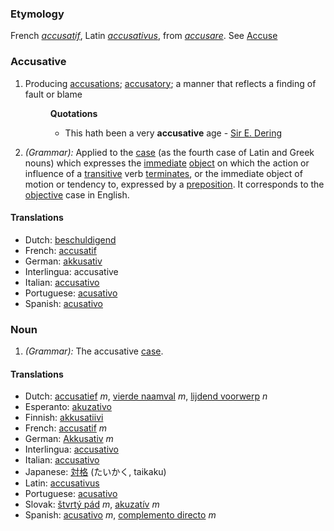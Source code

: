 ===Etymology===
French ''[[accusatif]]'', Latin ''[[accusativus]]'', from ''[[accusare]]''. See [[Accuse]]
===Accusative===
#Producing [[accusations]]; [[accusatory]]; a manner that reflects a finding of fault or blame
#:'''Quotations'''
#:*This hath been a very '''accusative''' age - [[Sir E. Dering]]
#''(Grammar):'' Applied to the [[case]] (as the fourth case of Latin and Greek nouns) which expresses the [[immediate]] [[object]] on which the action or influence of a [[transitive]] verb [[terminates]], or the immediate object of motion or tendency to, expressed by a [[preposition]]. It corresponds to the [[objective]] case in English.
====Translations====
*Dutch: [[beschuldigend]]
*French: [[accusatif]]
*German: [[akkusativ]]
*Interlingua: accusative
*Italian: [[accusativo]]
*Portuguese: [[acusativo]]
*Spanish: [[acusativo]]

===Noun===
#''(Grammar):'' The accusative [[case]].
====Translations====
*Dutch: [[accusatief]] ''m'', [[vierde naamval]] ''m'', [[lijdend voorwerp]] ''n''
*Esperanto: [[akuzativo]]
*Finnish: [[akkusatiivi]]
*French: [[accusatif]] ''m''
*German: [[Akkusativ]] ''m''
*Interlingua: [[accusativo]]
*Italian: [[accusativo]]
*Japanese: [[対格]] (たいかく, taikaku)
*Latin: [[accusativus]]
*Portuguese: [[acusativo]]
*Slovak: [[štvrtý pád]] ''m'', [[akuzatív]] ''m''
*Spanish: [[acusativo]] ''m'', [[complemento directo]] ''m''